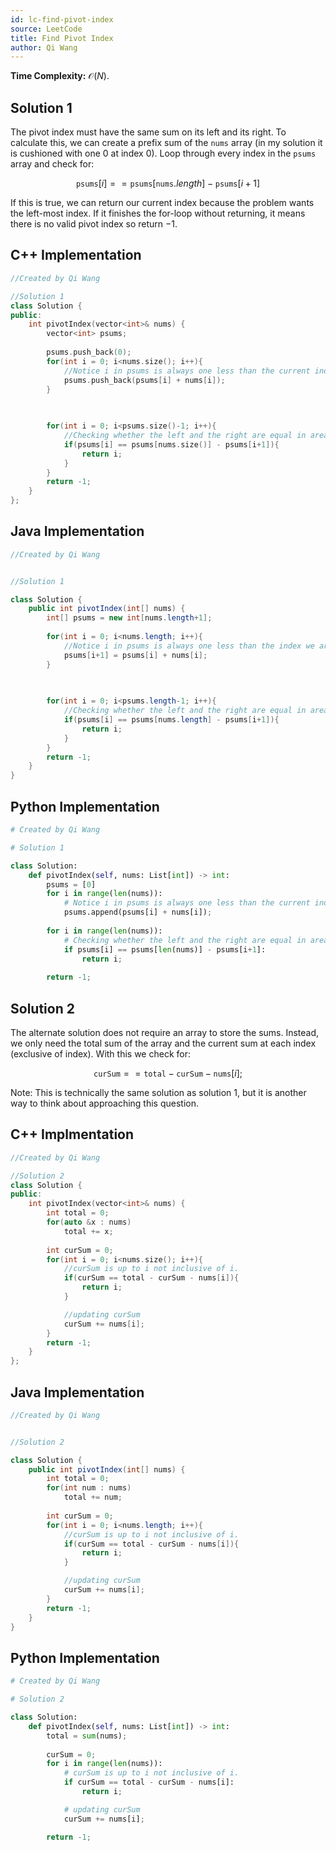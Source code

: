 ```yaml
---
id: lc-find-pivot-index
source: LeetCode
title: Find Pivot Index
author: Qi Wang
---
```


**Time Complexity:** $\mathcal O(N)$.

## Solution 1

The pivot index must have the same sum on its left and its right. To calculate this, we can create a prefix sum of the $\texttt{nums}$ array (in my solution it is cushioned with one $0$ at index $0$). Loop through every index in the $\texttt{psums}$ array and check for:

$$
\texttt{psums}[i] == \texttt{psums}[\texttt{nums}.length] - \texttt{psums}[i+1]
$$

If this is true, we can return our current index because the problem wants the left-most index. If it finishes the for-loop without returning, it means there is no valid pivot index so return $-1$.

<LanguageSection>

<CPPSection>

## C++ Implementation

```cpp
//Created by Qi Wang

//Solution 1
class Solution {
public:
    int pivotIndex(vector<int>& nums) {
        vector<int> psums;
        
        psums.push_back(0);
        for(int i = 0; i<nums.size(); i++){
            //Notice i in psums is always one less than the current index
            psums.push_back(psums[i] + nums[i]);
        }
        

        
        for(int i = 0; i<psums.size()-1; i++){
            //Checking whether the left and the right are equal in area
            if(psums[i] == psums[nums.size()] - psums[i+1]){
                return i;
            }
        }
        return -1;
    }
};
```

</CPPSection>

<JavaSection>

## Java Implementation

```java
//Created by Qi Wang


//Solution 1

class Solution {
    public int pivotIndex(int[] nums) {
        int[] psums = new int[nums.length+1];
        
        for(int i = 0; i<nums.length; i++){
            //Notice i in psums is always one less than the index we are modifying
            psums[i+1] = psums[i] + nums[i];
        }
        

        
        for(int i = 0; i<psums.length-1; i++){
            //Checking whether the left and the right are equal in area
            if(psums[i] == psums[nums.length] - psums[i+1]){
                return i;
            }
        }
        return -1;
    }
}

```

</JavaSection>

<PySection>

## Python Implementation

```py
# Created by Qi Wang

# Solution 1

class Solution:
    def pivotIndex(self, nums: List[int]) -> int:
        psums = [0]
        for i in range(len(nums)):
            # Notice i in psums is always one less than the current index
            psums.append(psums[i] + nums[i]);
        
        for i in range(len(nums)):
            # Checking whether the left and the right are equal in area
            if psums[i] == psums[len(nums)] - psums[i+1]:
                return i;
            
        return -1;
```

</PySection>

</LanguageSection>


## Solution 2

The alternate solution does not require an array to store the sums. Instead, we only need the total sum of the array and the current sum at each index (exclusive of index). With this we check for:

$$
\texttt{curSum} == \texttt{total} - \texttt{curSum} - \texttt{nums}[i];
$$

Note: This is technically the same solution as solution 1, but it is another way to think about approaching this question.

<LanguageSection>

<CPPSection>

## C++ Implmentation

```cpp
//Created by Qi Wang

//Solution 2
class Solution {
public:
    int pivotIndex(vector<int>& nums) {      
        int total = 0;
        for(auto &x : nums)
            total += x;
        
        int curSum = 0;
        for(int i = 0; i<nums.size(); i++){
            //curSum is up to i not inclusive of i.
            if(curSum == total - curSum - nums[i]){
                return i;
            }

            //updating curSum
            curSum += nums[i];
        }
        return -1;
    }
};

```

</CPPSection>

<JavaSection>

## Java Implementation

```java
//Created by Qi Wang


//Solution 2

class Solution {
    public int pivotIndex(int[] nums) {        
        int total = 0;
        for(int num : nums)
            total += num;
        
        int curSum = 0;
        for(int i = 0; i<nums.length; i++){
            //curSum is up to i not inclusive of i.
            if(curSum == total - curSum - nums[i]){
                return i;
            }

            //updating curSum
            curSum += nums[i];
        }
        return -1;
    }
}

```

</JavaSection>

<PySection>

## Python Implementation

```py
# Created by Qi Wang

# Solution 2

class Solution:
    def pivotIndex(self, nums: List[int]) -> int:
        total = sum(nums);
        
        curSum = 0;
        for i in range(len(nums)):
            # curSum is up to i not inclusive of i.
            if curSum == total - curSum - nums[i]:
                return i;

            # updating curSum    
            curSum += nums[i];

        return -1;
        

```

</PySection>
</LanguageSection>